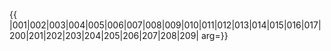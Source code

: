 {{ {{{1|PRC admin/showlist}}}
|001|002|003|004|005|006|007|008|009|010|011|012|013|014|015|016|017|200|201|202|203|204|205|206|207|208|209|
arg={{{arg|}}}}}